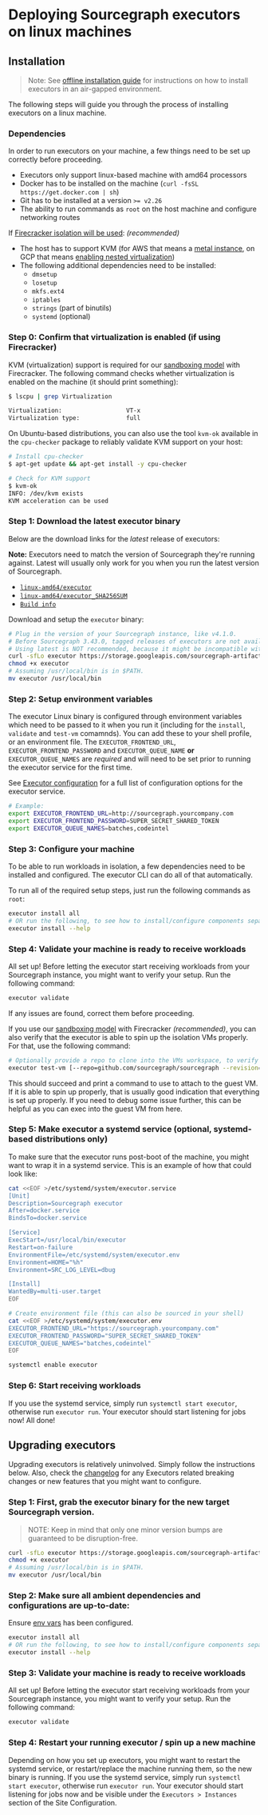 # Deploying Sourcegraph executors on linux machines

## Installation

> Note: See [offline installation guide](/admin/executors/deploy_executors_binary_offline) for instructions on how to install executors in an air-gapped environment.

The following steps will guide you through the process of installing executors on a linux machine.

### Dependencies

In order to run executors on your machine, a few things need to be set up correctly before proceeding.

- Executors only support linux-based machine with amd64 processors
- Docker has to be installed on the machine (`curl -fsSL https://get.docker.com | sh`)
- Git has to be installed at a version `>= v2.26`
- The ability to run commands as `root` on the host machine and configure networking routes

If [Firecracker isolation will be used](/admin/executors/firecracker): _(recommended)_

- The host has to support KVM (for AWS that means a [metal instance](https://docs.aws.amazon.com/AWSEC2/latest/UserGuide/instance-types.html), on GCP that means [enabling nested virtualization](https://cloud.google.com/compute/docs/instances/nested-virtualization/enabling))
- The following additional dependencies need to be installed:
  - `dmsetup`
  - `losetup`
  - `mkfs.ext4`
  - `iptables`
  - `strings` (part of binutils)
  - `systemd` (optional)

### **Step 0:** Confirm that virtualization is enabled (if using Firecracker)

KVM (virtualization) support is required for our [sandboxing model](/admin/executors/#sandboxing-model) with Firecracker. The following command checks whether virtualization is enabled on the machine (it should print something):

```bash
$ lscpu | grep Virtualization

Virtualization:                  VT-x
Virtualization type:             full
```

On Ubuntu-based distributions, you can also use the tool `kvm-ok` available in the `cpu-checker` package to reliably validate KVM support on your host:

```bash
# Install cpu-checker
$ apt-get update && apt-get install -y cpu-checker

# Check for KVM support
$ kvm-ok
INFO: /dev/kvm exists
KVM acceleration can be used
```

### **Step 1:** Download the latest executor binary

Below are the download links for the *latest* release of executors:

**Note:** Executors need to match the version of Sourcegraph they're running against. Latest will usually only work for you when
you run the latest version of Sourcegraph.

* [`linux-amd64/executor`](https://storage.googleapis.com/sourcegraph-artifacts/executor/latest/linux-amd64/executor)
* [`linux-amd64/executor_SHA256SUM`](https://storage.googleapis.com/sourcegraph-artifacts/executor/latest/linux-amd64/executor_SHA256SUM)
* [`Build info`](https://storage.googleapis.com/sourcegraph-artifacts/executor/latest/info.txt)

Download and setup the `executor` binary:

```bash
# Plug in the version of your Sourcegraph instance, like v4.1.0.
# Before Sourcegraph 3.43.0, tagged releases of executors are not available and you should default to using "latest" instead.
# Using latest is NOT recommended, because it might be incompatible with your Sourcegraph version.
curl -sfLo executor https://storage.googleapis.com/sourcegraph-artifacts/executor/${SOURCEGRAPH_VERSION}/linux-amd64/executor
chmod +x executor
# Assuming /usr/local/bin is in $PATH.
mv executor /usr/local/bin
```

### **Step 2:** Setup environment variables

The executor Linux binary is configured through environment variables which need to be passed to it when you run it (including for the `install`, `validate` and `test-vm` comamnds). You can add these to your shell profile, or an environment file. The `EXECUTOR_FRONTEND_URL`, `EXECUTOR_FRONTEND_PASSWORD` and `EXECUTOR_QUEUE_NAME` **or** `EXECUTOR_QUEUE_NAMES` are _required_ and will need to be set prior to running the executor service for the first time.

See [Executor configuration](/admin/executors/executors_config) for a full list of configuration options for the executor service.

```bash
# Example:
export EXECUTOR_FRONTEND_URL=http://sourcegraph.yourcompany.com
export EXECUTOR_FRONTEND_PASSWORD=SUPER_SECRET_SHARED_TOKEN
export EXECUTOR_QUEUE_NAMES=batches,codeintel
```

### **Step 3:** Configure your machine

To be able to run workloads in isolation, a few dependencies need to be installed and configured. The executor CLI can do all of that automatically.

To run all of the required setup steps, just run the following commands as `root`:

```bash
executor install all
# OR run the following, to see how to install/configure components separately.
executor install --help
```

### **Step 4:** Validate your machine is ready to receive workloads

All set up! Before letting the executor start receiving workloads from your Sourcegraph instance, you might want to verify your setup. Run the following command:

```bash
executor validate
```

If any issues are found, correct them before proceeding.

If you use our [sandboxing model](/admin/executors/#sandboxing-model) with Firecracker _(recommended)_, you can also verify that the executor is able to spin up the isolation VMs properly. For that, use the following command:

```bash
# Optionally provide a repo to clone into the VMs workspace, to verify that cloning works properly as well.
executor test-vm [--repo=github.com/sourcegraph/sourcegraph --revision=main]
```

This should succeed and print a command to use to attach to the guest VM. If it is able to spin up properly, that is usually good indication that everything is set up properly. If you need to debug some issue further, this can be helpful as you can exec into the guest VM from here.

### **Step 5:** Make executor a systemd service (optional, systemd-based distributions only)

To make sure that the executor runs post-boot of the machine, you might want to wrap it in a systemd service. This is an example of how that could look like:

```bash
cat <<EOF >/etc/systemd/system/executor.service
[Unit]
Description=Sourcegraph executor
After=docker.service
BindsTo=docker.service

[Service]
ExecStart=/usr/local/bin/executor
Restart=on-failure
EnvironmentFile=/etc/systemd/system/executor.env
Environment=HOME="%h"
Environment=SRC_LOG_LEVEL=dbug

[Install]
WantedBy=multi-user.target
EOF

# Create environment file (this can also be sourced in your shell)
cat <<EOF >/etc/systemd/system/executor.env
EXECUTOR_FRONTEND_URL="https://sourcegraph.yourcompany.com"
EXECUTOR_FRONTEND_PASSWORD="SUPER_SECRET_SHARED_TOKEN"
EXECUTOR_QUEUE_NAMES="batches,codeintel"
EOF

systemctl enable executor
```

### **Step 6:** Start receiving workloads

If you use the systemd service, simply run `systemctl start executor`, otherwise run `executor run`. Your executor should start listening for jobs now! All done!

## Upgrading executors

Upgrading executors is relatively uninvolved. Simply follow the instructions below.
Also, check the [changelog](https://sourcegraph.com/changelog) for any Executors related breaking changes or new features that you might want to configure.

### **Step 1:** First, grab the executor binary for the new target Sourcegraph version.

> NOTE: Keep in mind that only one minor version bumps are guaranteed to be disruption-free.

```bash
curl -sfLo executor https://storage.googleapis.com/sourcegraph-artifacts/executor/${SOURCEGRAPH_VERSION}/linux-amd64/executor
chmod +x executor
# Assuming /usr/local/bin is in $PATH.
mv executor /usr/local/bin
```

### **Step 2:** Make sure all ambient dependencies and configurations are up-to-date:

Ensure [env vars](#step-2-setup-environment-variables) has been configured.

```bash
executor install all
# OR run the following, to see how to install/configure components separately.
executor install --help
```

### **Step 3:** Validate your machine is ready to receive workloads

All set up! Before letting the executor start receiving workloads from your Sourcegraph instance, you might want to verify your setup. Run the following command:

```bash
executor validate
```

### **Step 4:** Restart your running executor / spin up a new machine

Depending on how you set up executors, you might want to restart the systemd service, or restart/replace the machine running them, so the new binary is running.
If you use the systemd service, simply run `systemctl start executor`, otherwise run `executor run`. Your executor should start listening for jobs now and be visible under the `Executors > Instances` section of the Site Configuration.
